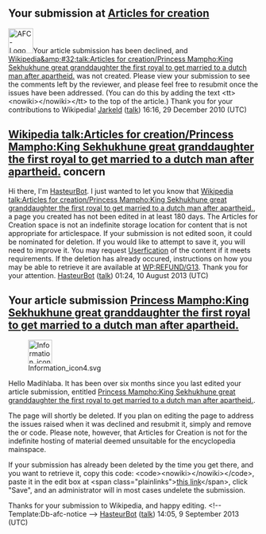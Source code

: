 <article id="30236538" title=User talk:Madihlaba>
	<talkpage id="30236538" title="User talk:Madihlaba">
== Your submission at [[WP:AFC|Articles for creation]] ==
[[File:AFC-Logo_Decline.svg|50px|left]]Your article submission has been declined, and [[Wikipedia&amp;#32;talk:Articles for creation/Princess Mampho:King Sekhukhune great granddaughter the first royal to get married to a dutch man after apartheid.]] was not created. Please view your submission to see the comments left by the reviewer, and please feel free to resubmit once the issues have been addressed. (You can do this by adding the text &lt;tt&gt;&lt;nowiki&gt;{{subst:AFC submission/submit}}&lt;/nowiki&gt;&lt;/tt&gt; to the top of the article.) Thank you for your contributions to Wikipedia! [[User:Jarkeld|Jarkeld]] ([[User talk:Jarkeld|talk]]) 16:16, 29 December 2010 (UTC)
==[[Wikipedia talk:Articles for creation/Princess Mampho:King Sekhukhune great granddaughter the first royal to get married to a dutch man after apartheid.]] concern==
Hi there, I'm [[User:HasteurBot|HasteurBot]]. I just wanted to let you know that [[Wikipedia talk:Articles for creation/Princess Mampho:King Sekhukhune great granddaughter the first royal to get married to a dutch man after apartheid.]], a page you created has not been edited in at least 180 days.  The Articles for Creation space is not an indefinite storage location for content that is not appropriate for articlespace.
If your submission is not edited soon, it could be nominated for deletion.  If you would like to attempt to save it, you will need to improve it.
You may request [[WP:USERFY|Userfication]] of the content if it meets requirements.
If the deletion has already occured, instructions on how you may be able to retrieve it are available at [[WP:REFUND/G13]].
Thank you for your attention. [[User:HasteurBot|HasteurBot]] ([[User talk:HasteurBot|talk]]) 01:24, 10 August 2013 (UTC)
==Your article submission [[Wikipedia talk:Articles for creation/Princess Mampho:King Sekhukhune great granddaughter the first royal to get married to a dutch man after apartheid.|Princess Mampho:King Sekhukhune great granddaughter the first royal to get married to a dutch man after apartheid.]]==
[[File:Information icon4.svg|48px|left|alt=|link=]]

Hello Madihlaba. It has been over six months since you last edited your article submission, entitled [[Wikipedia talk:Articles for creation/Princess Mampho:King Sekhukhune great granddaughter the first royal to get married to a dutch man after apartheid.|Princess Mampho:King Sekhukhune great granddaughter the first royal to get married to a dutch man after apartheid.]]. 

The page will shortly be deleted. If you plan on editing the page to address the issues raised when it was declined and resubmit it, simply {{edit|Wikipedia talk:Articles for creation/Princess Mampho:King Sekhukhune great granddaughter the first royal to get married to a dutch man after apartheid.|edit the submission}} and remove the {{tlc|db-afc}} or {{tlc|db-g13}} code. Please note, however, that Articles for Creation is not for the indefinite hosting of material deemed unsuitable for the encyclopedia mainspace.

If your submission has already been deleted by the time you get there, and you want to retrieve it, copy this code: &lt;code&gt;&lt;nowiki&gt;{{subst:Refund/G13|&lt;/nowiki&gt;Wikipedia talk:Articles for creation/Princess Mampho:King Sekhukhune great granddaughter the first royal to get married to a dutch man after apartheid.&lt;nowiki&gt;}}&lt;/nowiki&gt;&lt;/code&gt;, paste it in the edit box at &lt;span class=&quot;plainlinks&quot;&gt;[http://en.wikipedia.org/w/index.php?title=Wikipedia:Requests_for_undeletion&amp;action=edit&amp;section=new this link]&lt;/span&gt;, click &quot;Save&quot;, and an administrator will in most cases undelete the submission.

Thanks for your submission to Wikipedia, and happy editing. &lt;!-- Template:Db-afc-notice --&gt; [[User:HasteurBot|HasteurBot]] ([[User talk:HasteurBot|talk]]) 14:05, 9 September 2013 (UTC)
	</talkpage>
</article>